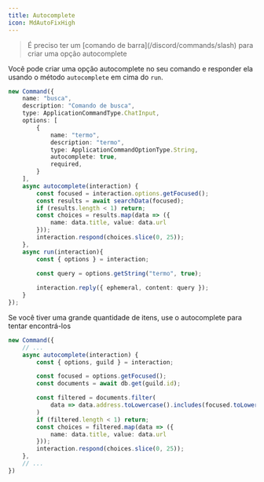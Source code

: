 ```yaml
---
title: Autocomplete
icon: MdAutoFixHigh
---
```



<Blockquote icon={Icon.warn} color="warn">
    É preciso ter um [comando de barra](/discord/commands/slash) para criar uma opção autocomplete
</Blockquote>

Você pode criar uma opção autocomplete no seu comando e responder ela usando o método `autocomplete` em cima do `run`.

```ts title="command.ts"
new Command({
	name: "busca",
	description: "Comando de busca",
	type: ApplicationCommandType.ChatInput,
	options: [
		{
			name: "termo",
			description: "termo",
			type: ApplicationCommandOptionType.String,
			autocomplete: true,
			required,
		}
	],
	async autocomplete(interaction) {
		const focused = interaction.options.getFocused();
		const results = await searchData(focused);
		if (results.length < 1) return;
		const choices = results.map(data => ({
			name: data.title, value: data.url
		}));
		interaction.respond(choices.slice(0, 25));
	},
	async run(interaction){
		const { options } = interaction;

		const query = options.getString("termo", true);
		
		interaction.reply({ ephemeral, content: query });
	}
});
```

Se você tiver uma grande quantidade de itens, use o autocomplete para tentar encontrá-los

```ts title="command.ts"
new Command({
    // ...
    async autocomplete(interaction) {
		const { options, guild } = interaction;

        const focused = options.getFocused();
        const documents = await db.get(guild.id);

        const filtered = documents.filter(
            data => data.address.toLowercase().includes(focused.toLowercase())
        )
        if (filtered.length < 1) return;
        const choices = filtered.map(data => ({
			name: data.title, value: data.url
		}));
		interaction.respond(choices.slice(0, 25));
	},
    // ...
})
```